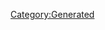{{Texts/Music
 |ID=66
 |MusicName=SUBMARINE STREET
 |OfficialName=SUBMARINE STREET
 |VocalName=Fire Bomber
 |VocalNameLF=Fire Bomber
 |Description=作品：マクロス7<br/><br/>歌手：Fire Bomber<br/><br/>作詞：K.INOJO<br/>作曲：福田俊哉
 |BuyURL=https://recochoku.jp/song/S20141951/
 |StoryDesc=バサラとの接触により、プロトデビルンのシビルは<br/>エネルギーを失い、植物プラントの中で眠りについた。<br/><br/>彼女を目覚めさせるために、バサラは歌い続けた。<br/>何度も何度も、夜な夜な植物プラントへと足を運び、<br/>周りの者に不審がられようとも、歌い続けたのだった。
 |StoryTitle=「今日こそ絶対目覚めさせてやるぜ！」
 |BannerId=2
 |AnmStoreURL=https://anime.dmkt-sp.jp/animestore/ci_pc?workId=20597
}}
[[Category:Generated]]
